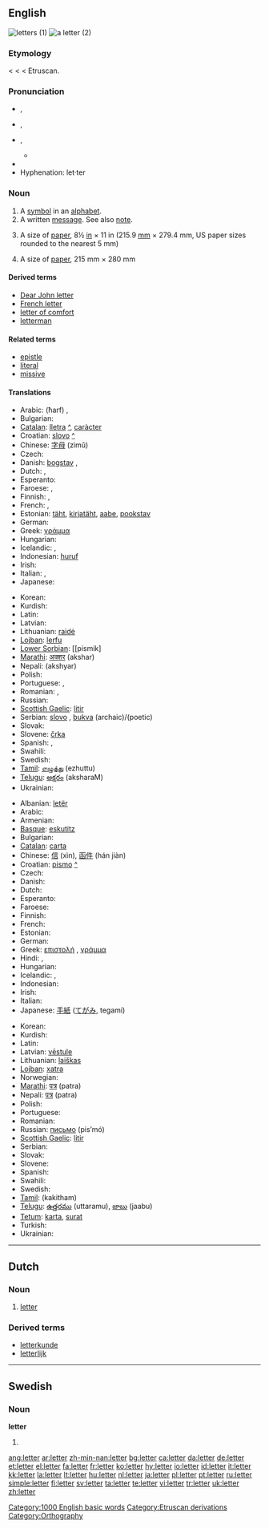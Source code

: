 {{wikipedia|letter (disambiguation)}}
==English==
[[Image:Cursive.png|thumb|letters (1)]]
[[Image:LeibnizBrief1.jpg|thumb|a letter (2)]]

{{rank|alone|body|point|346|letter|become|became|second}}

===Etymology===
{{ME.}} < {{OF.}} {{term|lettre}} < {{L.}} {{term|littera|lang=la||letter of the alphabet; epistle}} < Etruscan.

===Pronunciation===
* {{a|RP}} {{IPA|/ˈlɛt.ə/}}, {{SAMPA|/"lEt.@/}}
* {{a|AusE}} {{IPA|/ˈlet.ə/}}, {{SAMPA|/"let.@/}}
* {{a|GenAm}} {{IPA|/ˈlɛt.ɚ/}}, {{SAMPA|/"lEt.@`/}}
**{{audio|en-us-letter.ogg|Audio (US)}}
*{{rhymes|ɛtə(r)}}
*Hyphenation: let·ter

===Noun===
{{en-noun}}
{{wikipedia}}

# A [[symbol]] in an [[alphabet]].
# A written [[message]]. See also [[note]].
# {{US|uncountable}} A size of [[paper]], 8½ [[inch|in]] × 11 in (215.9 [[millimetre|mm]] × 279.4 mm, US paper sizes rounded to the nearest 5 mm)
# {{Canada|uncountable}} A size of [[paper]], 215 mm × 280 mm

====Derived terms====
*[[Dear John letter]]
*[[French letter]]
*[[letter of comfort]]
*[[letterman]]

====Related terms====
*[[epistle]]
*[[literal]]
*[[missive]]

====Translations====
{{trans-top|letter of the alphabet}}
*Arabic: {{ARchar|[[حرف|حَرْف]]}} (ħarf) {{m}}, {{ARchar|[[حروف|حُرُوف]]}} {{IPAchar|(ħurúːf)}} {{p}}
* Bulgarian: {{t+|bg|буква|f|tr=búkva|sc=Cyrl}}
*[[Catalan]]: [[lletra]] {{f}} [[:ca:lletra|^]], [[caràcter]]
*Croatian: [[slovo#Croatian|slovo]] {{n}} [[:hr:slovo|^]]
*Chinese: [[字母]] (zìmǔ)
* Czech: {{t+|cs|písmeno|n}}
*Danish: [[bogstav]] {{n}}, {{c}}
* Dutch: {{t+|nl|letter|f}}, {{t|nl|karakter|n}}
*Esperanto: {{t-|eo|litero|xs=Esperanto}}
* Faroese: {{t+|fo|bókstavur|m|xs=Faroese}}, {{t-|fo|stavur|m|xs=Faroese}}
* Finnish: {{t+|fi|kirjain}}, {{t+|fi|aakkonen}}
*French: {{t+|fr|lettre|f}}, {{t+|fr|caractère|m}}
*Estonian: [[täht]], [[kirjatäht]], [[aabe]], [[pookstav]]
*German: {{t+|de|Buchstabe|m}}
*Greek: [[γράμμα]] {{IPAchar|[ˈɣrama]}} {{n}}
* Hungarian: {{t+|hu|betű}}
* Icelandic: {{t+|is|bókstafur|m}}, {{t+|is|stafur|m}}
*Indonesian: [[huruf]]
* Irish: {{t-|ga|litir|f|xs=Irish}}
*Italian: {{t+|it|lettera|f}}, {{t+|it|carattere|m}}
*Japanese: {{t+|ja|文字|tr=móji|sc=Jpan}}
{{trans-mid}}
*Korean: {{t+|ko|문자|tr=munja|sc=Hang}}
*Kurdish: {{KUchar|[[پیت]]}}
*Latin: {{t+|la|littera}}
* Latvian: {{t-|lv|burts|m|xs=Latvian}}
*Lithuanian: [[raidė]] {{f}}
*[[Lojban]]: [[lerfu]]
*[[Lower Sorbian]]: [[pismik] {{m}}
*[[Marathi]]: [[अक्शर]] (akshar)
*Nepali: (akshyar)
*Polish: {{t|pl|litera|f}}
*Portuguese: {{t+|pt|letra|f}}, {{t|pt|caractér|m}}
* Romanian: {{t|ro|literă|f}}, {{t|ro|caracter|n}}
* Russian: {{t+|ru|буква|f|tr=búkva|sc=Cyrl}}
*[[Scottish Gaelic]]: [[litir]] {{f}}
*Serbian: [[slovo]] {{n}}, [[bukva]] {{f}} (archaic)/(poetic)
* Slovak: {{t-|sk|písmeno|n}}
*Slovene: [[črka]] {{f}}
*Spanish: {{t+|es|letra|f}}, {{t+|es|carácter|m}}
* Swahili: {{t|sw|herufi|xs=Swahili}}
* Swedish: {{t+|sv|bokstav}}
*[[Tamil]]: [[எழுத்து]] (ezhuttu)
*[[Telugu]]: [[అక్షరం]] (aksharaM)
* Ukrainian: {{t-|uk|буква|f|tr=búkva|sc=Cyrl|xs=Ukrainian}}
{{trans-bottom}}

{{trans-top|written message}}
*Albanian: [[letër]]
*Arabic: {{ARchar|[[رسالة|رِسَالَة]]}} {{IPAchar|(risáːla)}} {{f}}
* Armenian: {{t-|hy|նամակ|sc=Hayeren|xs=Armenian}}
*[[Basque]]: [[eskutitz]]
* Bulgarian: {{t+|bg|писмо|n|tr=pismó|sc=Cyrl}}
*[[Catalan]]: [[carta]] {{f}}
*Chinese: [[信]] (xìn), [[函件]] (hán jiàn)
*Croatian: [[pismo#Croatian|pismo]] {{n}} [[:hr:pismo|^]]
* Czech: {{t+|cs|dopis|m}}
* Danish: {{t+|da|brev|n}}
* Dutch: {{t+|nl|brief|m}}
*Esperanto: {{t-|eo|letero|xs=Esperanto}}
* Faroese: {{t-|fo|bræv|n|xs=Faroese}}
* Finnish: {{t+|fi|kirje}}
*French: {{t+|fr|lettre|f}}
* Estonian: {{t-|et|kiri}}
*German: {{t+|de|Brief|m}}
*Greek: [[επιστολή]] {{IPAchar|[e̞ˌpisto̞ˈli]}} {{f}}, [[γράμμα]] {{IPAchar|[ˈɣrama]}} {{n}}
* Hindi: {{t|hi|पत्र|m|sc=Deva|xs=Hindi}}, {{t|hi|चिट्टी|f|sc=Deva|xs=Hindi}}
* Hungarian: {{t+|hu|levél}}
* Icelandic: {{t+|is|bréf|n}}, {{t|is|sendibréf|n}}
* Indonesian: {{t+|id|surat|xs=Indonesian}}
* Irish: {{t-|ga|litir|f|xs=Irish}}
* Italian: {{t+|it|lettera|f}}
*Japanese: [[手紙]] ([[てがみ]], tegamí)
{{trans-mid}}
*Korean: {{t-|ko|편지|tr=pyeonji|sc=Hang}}
*Kurdish: {{KUchar|[[نامه‌]]}}
* Latin: {{t-|la|epistula|f}}
*Latvian: [[vēstule]] {{f}}
*Lithuanian: [[laiškas]] {{m}}
*[[Lojban]]: [[xatra]]
* Norwegian: {{t-|no|brev}}
*[[Marathi]]: [[पत्र]] (patra)
*Nepali: [[पत्र]] (patra)
* Polish: {{t+|pl|list|m}}
* Portuguese: {{t+|pt|carta|f}}
* Romanian: {{t|ro|scrisoare|f}}
*Russian: [[письмо]] (pis’mó) {{n}}
*[[Scottish Gaelic]]: [[litir]] {{f}}
* Serbian: {{t+|sr|писмо|n|tr=pismo|sc=Cyrl}}
* Slovak: {{t-|sk|list|m}}
* Slovene: {{t+|sl|pismo|n}}
*Spanish: {{t+|es|carta|f}}
* Swahili: {{t|sw|barua|xs=Swahili}}
* Swedish: {{t+|sv|brev}}
*[[Tamil]]: {{t|ta|கடுதாசி|xs=Tamil}} (kakitham)
*[[Telugu]]: [[ఉత్తరము]] (uttaramu), [[జాబు]] (jaabu)
*[[Tetum]]: [[karta]], [[surat]]
* Turkish: {{t|tr|mektup}}
* Ukrainian: {{t-|uk|лист|m|tr=list|sc=Cyrl|xs=Ukrainian}}
{{trans-bottom}}

[[Category:1000 English basic words]]
[[Category:Etruscan derivations]]
[[Category:Orthography]]

----

==Dutch==
{{wikipedia|lang=nl}}

===Noun===
{{nl-noun|g=f|pl1=letteren|pl2=letters|dim=lettertje}}

# [[letter#English|letter]]

===Derived terms===
* [[letterkunde]]
* [[letterlijk]]

----

==Swedish==

===Noun===
'''letter'''

# {{sv-noun-form-indef-pl|lett}}

[[ang:letter]]
[[ar:letter]]
[[zh-min-nan:letter]]
[[bg:letter]]
[[ca:letter]]
[[da:letter]]
[[de:letter]]
[[et:letter]]
[[el:letter]]
[[fa:letter]]
[[fr:letter]]
[[ko:letter]]
[[hy:letter]]
[[io:letter]]
[[id:letter]]
[[it:letter]]
[[kk:letter]]
[[la:letter]]
[[lt:letter]]
[[hu:letter]]
[[nl:letter]]
[[ja:letter]]
[[pl:letter]]
[[pt:letter]]
[[ru:letter]]
[[simple:letter]]
[[fi:letter]]
[[sv:letter]]
[[ta:letter]]
[[te:letter]]
[[vi:letter]]
[[tr:letter]]
[[uk:letter]]
[[zh:letter]]
